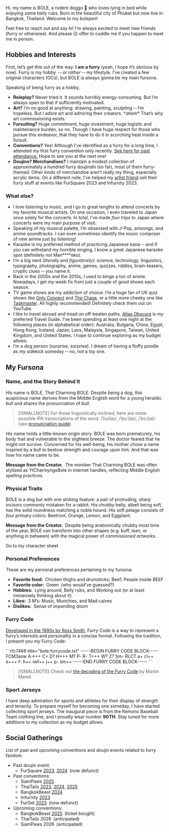 
<span class="tracking-wider"><span class="text-xl">H</span><span class="text-lg">i</span></span>,
my name is <span class="bole">BOLE</span>,
a rodent doggo 🐶 who loves lying in bed while enjoying some belly rubs.
Born in the beautiful city of Phuket but now live in Bangkok, Thailand.
Welcome to my <em class="brighter-80">bolepen</em>!

Feel free to reach out and say hi! I'm always excited to meet new friends <span class="muted">(furry or otherwise)</span>.
And please 😖 offer to cuddle me if you happen to meet me in person.


## Hobbies and Interests

First, let’s get this out of the way: **I am a furry** <span class="muted">(yeah, I hope it’s obvious by now)</span>.
Furry is my hobby <span class="muted"> -- *or rather* -- </span>my lifestyle.
I’ve created a few original characters (OCs),
but <span class="bole">BOLE</span> is always gonna be my main fursona.

Speaking of being furry as a hobby,

- **Roleplay?**
  Never tried it. It sounds horribly energy-consuming.
  But I’m always open to that if sufficiently motivated.
- **Art?**
  I’m no good at anything: drawing, painting, sculpting -- I’m hopeless.
  But I adore art and admiring their creators. <span class="muted">\**ahem*\*</span>
  That’s why art commissioning exists.
- **Fursuiting?**
  Huge commitment, huge investment, huge logistic and maintenance burden, so no.
  Though I have huge respect for those who pursue this endeavor,
  that they have to do it in scorching heat inside a fursuit.
- **Conventions?**
  Yes! Although I’ve identified as a furry for a long time,
  I attended my first furry convention only recently.
  [See here for past attendance.](#social-gatherings) <span class="muted">Hope to see you at the next one!</span>
- **Doujins? Merchandises?**
  I maintain a modest collection of approximately a hundred furry doujinshi <span class="muted">(so far)</span>, most of them furry-themed. Other kinds of
  merchandise aren’t really my thing, especially acrylic items. On a different
  note, I’ve helped my [artist friend](https://www.facebook.com/Kalon.Ezhno)
  sell their furry stuff at events like FurSquare 2023 and Infurnity 2023.

### What else?

- I love listening to music, and I go to great lengths
  to attend concerts by my favorite musical artists.
  On one occasion, I even traveled to Japan once solely for the concerts.
  In total, I’ve made *four* trips to Japan where concerts were my main purpose of visit.
- Speaking of my musical palette, I’m obsessed with J-Pop, anisongs, and anime soundtracks.
  I can even sometimes identify the music composer of new anime just by listening!
- Karaoke is my preferred method of practicing Japanese kana -- and
  if you can withstand my horrible singing,
  I know a great Japanese karaoke spot <span class="muted">(definitely *not* Man\*\*\*\*eko)</span>.
- I’m a big nerd <span class="muted">(*literally* and *figuratively*)</span>:
  science, technology, linguistics, typography, photography, anime, games,
  quizzes, riddles, brain-teasers, cryptic clues -- you name it.
- Back in the 2000s and the 2010s, I used to binge a ton of anime.
  Nowadays, I get my weeb fix from just a couple of good shows each season.
- TV game shows are my addiction of choice.
  I’m a huge fan of UK quiz shows like
  [Only Connect](https://www.ukgameshows.com/ukgs/Only_Connect_\(2\))
  and [The Chase](https://www.ukgameshows.com/ukgs/The_Chase),
  or a little more cheeky one like [Taskmaster](https://www.ukgameshows.com/ukgs/Taskmaster). <span class="muted">All highly recommended! Definitely check them out on YouTube.</span>
- I like to travel abroad and tread on off-beaten paths.
  [Atlas Obscura](https://www.atlasobscura.com/articles/all-places-in-the-atlas-on-one-map)
  is my preferred Travel Guide.
  I’ve been spending at least one night at the following places <span class="muted">(in alphabetical order)</span>: Australia, Bulgaria,
  China, Egypt, Hong Kong, Iceland, Japan, Laos, Malaysia, Singapore, Taiwan,
  United Kingdom, and United States. I hope to continue exploring as my budget
  allows.
- I’m a dog person <span class="muted">(surprise, surprise)</span>.
  I dream of having a fluffy poodle as my sidekick someday -- no, not a toy one.


## My Fursona

### Name, and the Story Behind It

His name is <span class="bole">BOLE</span>, <span class="bole">*That* Charming BOLE</span>.
Despite being a dog, this auspicious name derives from the Middle English word
for a young heraldic bull and shares the pronunciation of <em>bull</em>.

> \[!SMALLNOTE]
> For those linguistically inclined, here are some possible IPA transcriptions of the word:
> <span class="ipa">/ˈbul(ə)/</span>, <span class="ipa">/ˈbuːl(ə)/</span>,
> <span class="ipa">/ˈbɔːl(ə)/</span>
> (see [pronunciation guide](https://en.wiktionary.org/wiki/Appendix:Middle_English_pronunciation))

His name holds a little-known origin story. <span class="bole">BOLE</span> was born prematurely, his body frail and
vulnerable to the slightest breeze. The doctor feared that he might not survive.
Concerned for his well-being, his mother chose a name inspired by a bull to
bestow strength and courage upon him. And that was how his name came to be.

**Message from the Creator.** The moniker <span class="bole">That Charming BOLE</span> was often stylized as <span class="bole before:content-[open-quote] after:content-[close-quote]"><span class="px-px">YtCharmyngeBole</span></span>
in internet handles, reflecting Middle English spelling practices.

### Physical Traits

<span class="bole">BOLE</span> is a dog but with one striking feature: a pair of
protruding, sharp incisors commonly mistaken for a rabbit. His chubby belly,
albeit being soft, has the solid roundness matching a noble hound. His soft
pelage consists of *four* primary colors:
<span class="px-px text-beetroot "><Icon name="mingcute--square-fill" /> Beetroot</span>,
<span class="px-px text-orange "><Icon name="mingcute--square-fill" /> Orange</span>,
<span class="px-px text-lemon "><Icon name="mingcute--square-fill" /> Lemon</span>, and
<span class="px-px text-eggplant "><Icon name="mingcute--square-fill" /> Eggplant</span>.

**Message from the Creator.** Despite being anatomically chubby most time of the year, <span class="bole">BOLE</span> can transform into other shapes (e.g. buff, lean,
or anything in between) with the magical power of *commissioned artworks*.

<LinkButton href="/bole-character-sheet"><span class="hyperlink-underline">Go to my character sheet</span> <Icon name="mingcute--arrow-right-fill" /></LinkButton>

### Personal Preferences

These are my personal preferences pertaining to my fursona:

- **Favorite food:** Chicken thighs and drumsticks; Beef; People inside BEEF
- **Favorite color:** Green <span class="muted">(who would’ve guessed?)</span>
- **Hobbies:** Lying around, Belly rubs, and Working out <span class="muted">(or at least immensely thinking about it)</span>
- **Likes:** 3 M’s: Music, Munchies, and Mad calves
- **Dislikes:** Sense of impending doom

### Furry Code

[Developed in the 1990s by Ross Smith](https://www.captainpackrat.com/furry/furcode.htm),
Furry Code is a way to represent a furry’s interests and personality in a concise format.
Following the tradition, I present you my Furry Code:

<IosevkaLigature feature="none">
  ```rfc7468 title="bole.furrycode.txt"
  -----BEGIN FURRY CODE BLOCK-----
  FCM3asw A->++ C+ D? H+++ M? P- R- T+++ W? Z? Sm-
  RLCT a+ cl++ e+++ f- h++ iwf++ j++ p- sm++
  -----END FURRY CODE BLOCK-----
  ```
</IosevkaLigature>

> \[!SMALLNOTE]
> Check out [the decoding of the Furry
> Code](https://mj.ucw.cz/furry/?code=FCM3asw+A-%3e%2b%2b+C%2b+D%3f+H%2b%2b%2b+M%3f+P-+R-+T%2b%2b%2b+W%3f+Z%3f+Sm-+RLCT+a%2b+cl%2b%2b+e%2b%2b%2b+f-+h%2b%2b+iwf%2b%2b+j%2b%2b+p-+sm%2b%2b)
> by Martin Mareš

### Sport Jerseys

I have deep admiration for sports and athletes for their display of strength and tenacity.
To prepare myself for becoming one someday, I have started collecting sport jerseys.
The inaugural piece is from the Kemono Baseball Team clothing line, and I proudly wear number **90 ⁠TH**.
Stay tuned for more additions to my collection as my budget allows.


## Social Gatherings

List of past and upcoming conventions and doujin events related to furry fandom.

- Past doujin event:
  - FurSquare [2023](https://web.archive.org/web/20230319063104/https://fsq.anthro.asia/2023/index-EN),
    [2024](https://web.archive.org/web/20240902183421/https://fsq.anthro.asia/2024/home-EN) <span class="muted">(now defunct)</span>
- Past conventions:
  - SiamPaws [2025](https://web.archive.org/web/20250622180128/https://www.siampaws.com/th)
  - ThaiTails [2023](https://web.archive.org/web/20230325101236/https://thaitails.net/en/),
    [2024](https://web.archive.org/web/20240326162159/https://thaitails.net/home2024/),
    [2025](https://2025.thaitails.net/)
  - BangkokBeast [2024](https://bangkokbeasts.com/2024/)
  - Infurnity [2023](https://web.archive.org/web/20231001025323/https://www.infurnity.com/en/)
  - FurGet [2023](https://web.archive.org/web/20240223063102/https://furget.anthro.asia/2023) <span class="muted">(now defunct)</span>
- Upcoming conventions:
  - BangkokBeast [2025](https://bangkokbeasts.com/2025/) <span class="muted">(ticket bought)</span>
  - ThaiTails 2026 <span class="muted">(anticipated)</span>
  - SiamPaws 2026 <span class="muted">(anticipated)</span>
